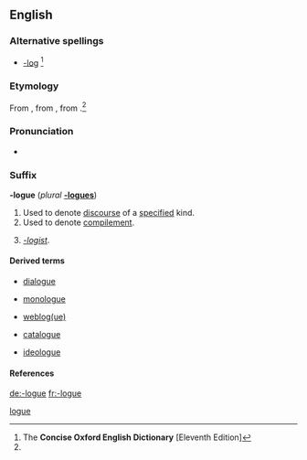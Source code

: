 ==English==

===Alternative spellings===
* [[-log]] {{i|US}}<ref name="COED-alt&etym">The '''Concise Oxford English Dictionary''' [Eleventh Edition]</ref>

===Etymology===
From {{F.}} {{term|-logue|lang=fr}}, from {{AGr.}} {{term|sc=polytonic|-λόγος|tr=-lógos||word|lang=grc}}, from {{term|sc=polytonic|-λόγον|tr=-lógon|lang=grc}}.<ref name="COED-alt&etym"/>

===Pronunciation===
* {{a|UK}} {{IPA|/lɒg/}}

===Suffix===
'''-logue''' (''plural'' '''[[-logues]]''')

# Used to denote [[discourse]] of a [[specify|specified]] kind.
# Used to denote [[compilement]].
# {{rare}} ''[[-logist]]''.

====Derived terms====
{{rel-top4|-discourse}}
* [[dialogue]]
{{rel-mid4}}
* [[monologue]]
{{rel-mid4}}
{{rel-mid4}}
* [[weblog|weblog(ue)]]
{{rel-bottom}}
{{rel-top4|-compilation}}
* [[catalogue]]
{{rel-mid4}}
{{rel-mid4}}
{{rel-mid4}}
{{rel-bottom}}
{{rel-top4|-logist}}
{{rel-mid4}}
* [[ideologue]]
{{rel-mid4}}
{{rel-mid4}}
{{rel-bottom}}

====References====
<references/>

[[Category:English suffixes|logue]]

[[de:-logue]]
[[fr:-logue]]